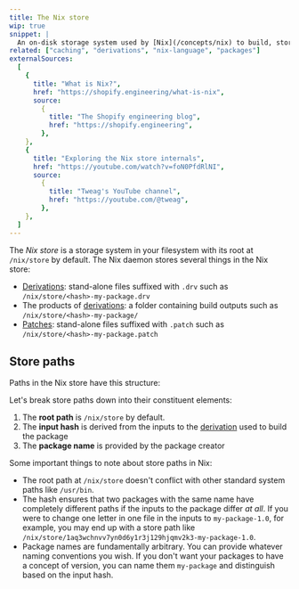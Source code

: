 ```yaml
---
title: The Nix store
wip: true
snippet: |
  An on-disk storage system used by [Nix](/concepts/nix) to build, store, and cache [packages](/concepts/packages) and other artifacts
related: ["caching", "derivations", "nix-language", "packages"]
externalSources:
  [
    {
      title: "What is Nix?",
      href: "https://shopify.engineering/what-is-nix",
      source:
        {
          title: "The Shopify engineering blog",
          href: "https://shopify.engineering",
        },
    },
    {
      title: "Exploring the Nix store internals",
      href: "https://youtube.com/watch?v=foN0PfdRlNI",
      source:
        {
          title: "Tweag's YouTube channel",
          href: "https://youtube.com/@tweag",
        },
    },
  ]
---
```


The _Nix store_ is a storage system in your filesystem with its root at `/nix/store` by default.
The Nix daemon stores several things in the Nix store:

- [Derivations]: stand-alone files suffixed with `.drv` such as `/nix/store/<hash>-my-package.drv`
- The products of [derivations]: a folder containing build outputs such as `/nix/store/<hash>-my-package/`
- [Patches]: stand-alone files suffixed with `.patch` such as `/nix/store/<hash>-my-package.patch`

## Store paths

Paths in the Nix store have this structure:

<NixStorePath pkg="my-package-1.0" />

Let's break store paths down into their constituent elements:

1. The **root path** is `/nix/store` by default.
2. The **input hash** is derived from the inputs to the [derivation][derivations] used to build the package
3. The **package name** is provided by the package creator

Some important things to note about store paths in Nix:

- The root path at `/nix/store` doesn't conflict with other standard system paths like `/usr/bin`.
- The hash ensures that two packages with the same name have completely different paths if the inputs to the package differ _at all_. If you were to change one letter in one file in the inputs to `my-package-1.0`, for example, you may end up with a store path like `/nix/store/1aq3wchnvv7yn0d6y1r3j129hjqmv2k3-my-package-1.0`.
- Package names are fundamentally arbitrary. You can provide whatever naming conventions you wish. If you don't want your packages to have a concept of version, you can name them `my-package` and distinguish based on the input hash.

[derivations]: /concepts/derivations
[patches]: https://nixos.org/manual/nixpkgs/stable/#sec-patches
